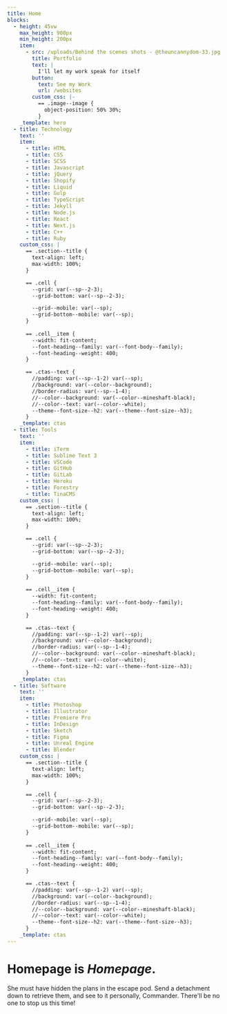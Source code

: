 ```yaml
---
title: Home
blocks:
  - height: 45vw
    max_height: 900px
    min_height: 200px
    item:
      - src: /uploads/Behind the scenes shots - @theuncannydom-33.jpg
        title: Portfolio
        text: |
          I'll let my work speak for itself
        button:
          text: See my Work
          url: /websites
        custom_css: |-
          == .image--image {
            object-position: 50% 30%;
          }
    _template: hero
  - title: Technology
    text: ''
    item:
      - title: HTML
      - title: CSS
      - title: SCSS
      - title: Javascript
      - title: jQuery
      - title: Shopify
      - title: Liquid
      - title: Gulp
      - title: TypeScript
      - title: Jekyll
      - title: Node.js
      - title: React
      - title: Next.js
      - title: C++
      - title: Ruby
    custom_css: |
      == .section--title {
        text-align: left;
        max-width: 100%;
      }

      == .cell {
        --grid: var(--sp--2-3);
        --grid-bottom: var(--sp--2-3);

        --grid--mobile: var(--sp);
        --grid-bottom--mobile: var(--sp);
      }
      
      == .cell__item {
        --width: fit-content;
        --font-heading--family: var(--font-body--family);
        --font-heading--weight: 400;
      }

      == .ctas--text {
        //padding: var(--sp--1-2) var(--sp);
        //background: var(--color--background);
        //border-radius: var(--sp--1-4);
        //--color--background: var(--color--mineshaft-black);
        //--color--text: var(--color--white);
        --theme--font-size--h2: var(--theme--font-size--h3);
      }
    _template: ctas
  - title: Tools
    text: ''
    item:
      - title: iTerm
      - title: Sublime Text 3
      - title: VSCode
      - title: GitHub
      - title: GitLab
      - title: Heroku
      - title: Forestry
      - title: TinaCMS
    custom_css: |
      == .section--title {
        text-align: left;
        max-width: 100%;
      }

      == .cell {
        --grid: var(--sp--2-3);
        --grid-bottom: var(--sp--2-3);

        --grid--mobile: var(--sp);
        --grid-bottom--mobile: var(--sp);
      }
      
      == .cell__item {
        --width: fit-content;
        --font-heading--family: var(--font-body--family);
        --font-heading--weight: 400;
      }

      == .ctas--text {
        //padding: var(--sp--1-2) var(--sp);
        //background: var(--color--background);
        //border-radius: var(--sp--1-4);
        //--color--background: var(--color--mineshaft-black);
        //--color--text: var(--color--white);
        --theme--font-size--h2: var(--theme--font-size--h3);
      }
    _template: ctas
  - title: Software
    text: ''
    item:
      - title: Photoshop
      - title: Illustrator
      - title: Premiere Pro
      - title: InDesign
      - title: Sketch
      - title: Figma
      - title: Unreal Engine
      - title: Blender
    custom_css: |
      == .section--title {
        text-align: left;
        max-width: 100%;
      }

      == .cell {
        --grid: var(--sp--2-3);
        --grid-bottom: var(--sp--2-3);

        --grid--mobile: var(--sp);
        --grid-bottom--mobile: var(--sp);
      }
      
      == .cell__item {
        --width: fit-content;
        --font-heading--family: var(--font-body--family);
        --font-heading--weight: 400;
      }

      == .ctas--text {
        //padding: var(--sp--1-2) var(--sp);
        //background: var(--color--background);
        //border-radius: var(--sp--1-4);
        //--color--background: var(--color--mineshaft-black);
        //--color--text: var(--color--white);
        --theme--font-size--h2: var(--theme--font-size--h3);
      }
    _template: ctas
---
```


# **Homepage** is *Homepage*.

She must have hidden the plans in the escape pod. Send a detachment down to retrieve them, and see to it personally, Commander. There'll be no one to stop us this time!
